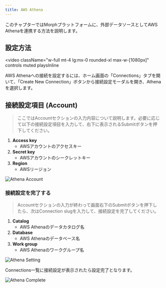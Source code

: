 ```yaml
---
title: AWS Athena
---
```


このチャプターではMorphプラットフォームに、外部データソースとしてAWS Athenaを連携する方法を説明します。

## 設定方法

<video
  className="w-full mt-4 lg:mx-0 rounded-xl max-w-[1080px]"
  controls
  muted
  playsInline
>
  <source src="/assets/videos/integrations/docs_connection_athena.mp4" type="video/mp4" />
</video>

AWS Athenaへの接続を設定するには、ホーム画面の「Connections」タブを開いて、「Create New Connection」ボタンから接続設定モーダルを開き、Athenaを選択します。

## **接続設定項目 (Account)**

> ここではAccountセクションの入力内容について説明します。必要に応じて以下の接続設定項目を入力して、右下に表示されるSubmitボタンを押下してください。

1. **Access key**
    - AWSアカウントのアクセスキー
2. **Secret key**
    - AWSアカウントのシークレットキー
3. **Region**
    - AWSリージョン

![Athena Account](/assets/images/integrations/athena_account.png)

### 接続設定を完了する

> Accountセクションの入力が終わって画面右下のSubmitボタンを押下したら、次はConnection slugを入力して、接続設定を完了してください。

1. **Catalog**
    - AWS Athenaのデータカタログ名
2. **Database**
    - AWS Athenaのデータベース名
3. **Work group**
    - AWS Athenaのワークグループ名

![Athena Setting](/assets/images/integrations/athena_setting.png)

Connections一覧に接続設定が表示されたら設定完了となります。

![Athena Complete](/assets/images/integrations/athenacomplete.png)